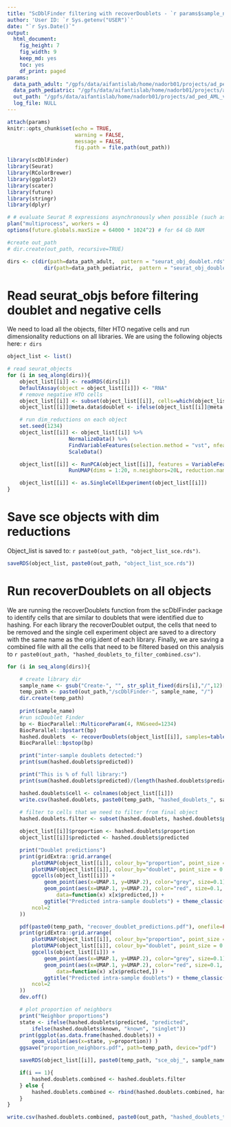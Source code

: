 ```yaml
---
title: "ScDblFinder filtering with recoverDoublets - `r params$sample_name`"
author: 'User ID: `r Sys.getenv("USER")`'
date: "`r Sys.Date()`"
output:
  html_document:
    fig_height: 7
    fig_width: 9
    keep_md: yes
    toc: yes
    df_print: paged
params:
  data_path_adult: "/gpfs/data/aifantislab/home/nadorb01/projects/ad_ped_AML_v5/data/adult" # path to the directory with the outs file
  data_path_pediatric: "/gpfs/data/aifantislab/home/nadorb01/projects/ad_ped_AML_v5/data/pediatric" # path to the directory with the outs file
  out_path: "/gpfs/data/aifantislab/home/nadorb01/projects/ad_ped_AML_v5/data/scDblFinder/" # output path where the outputs will be stored
  log_file: NULL
---
```


```r
attach(params) 
knitr::opts_chunk$set(echo = TRUE, 
                      warning = FALSE, 
                      message = FALSE, 
                      fig.path = file.path(out_path))
```

```r
library(scDblFinder)
library(Seurat)
library(RColorBrewer)
library(ggplot2)
library(scater)
library(future)
library(stringr)
library(dplyr)

# # evaluate Seurat R expressions asynchronously when possible (such as ScaleData) using future package
plan("multiprocess", workers = 4)
options(future.globals.maxSize = 64000 * 1024^2) # for 64 Gb RAM

#create out_path
# dir.create(out_path, recursive=TRUE)

dirs <- c(dir(path=data_path_adult,  pattern = "seurat_obj_doublet.rds", full.names=TRUE, recursive=TRUE),
            dir(path=data_path_pediatric,  pattern = "seurat_obj_doublet.rds", full.names=TRUE, recursive=TRUE))

```

# Read seurat_objs before filtering doublet and negative cells
We need to load all the objects, filter HTO negative cells and run dimensionality reductions on all libraries.
We are using the following objects here: 
`r dirs`

```r

object_list <- list()

# read seurat_objects
for (i in seq_along(dirs)){
    object_list[[i]] <- readRDS(dirs[i])
    DefaultAssay(object = object_list[[i]]) <- "RNA"
    # remove negative HTO cells
    object_list[[i]] <- subset(object_list[[i]], cells=which(object_list[[i]]@meta.data$hash.ID=="Negative"), invert=TRUE)
    object_list[[i]]@meta.data$doublet <- ifelse(object_list[[i]]@meta.data$hash.ID=="Doublet", TRUE, FALSE)

    # run dim_reductions on each object
    set.seed(1234)
    object_list[[i]] <- object_list[[i]] %>%
                    NormalizeData() %>%
                    FindVariableFeatures(selection.method = "vst", nfeatures = 2000) %>%
                    ScaleData()

    object_list[[i]] <- RunPCA(object_list[[i]], features = VariableFeatures(object = object_list[[i]]), npcs=30) %>%
                    RunUMAP(dims = 1:20, n.neighbors=20L, reduction.name = "umap", reduction.key = "UMAP_", verbose = FALSE)

    object_list[[i]] <- as.SingleCellExperiment(object_list[[i]])
}

```
# Save sce objects with dim reductions
Object_list is saved to: `r paste0(out_path, "object_list_sce.rds")`.

```r
saveRDS(object_list, paste0(out_path, "object_list_sce.rds"))
```
# Run recoverDoublets on all objects
We are running the recoverDoublets function from the scDblFinder package to identify cells that are similar to 
doublets that were identified due to hashing. 
For each library the recoverDoublet output, the cells that need to be removed and the single cell experiment object
are saved to a directory with the same name as the orig.ident of each library. 
Finally, we are saving a combined file with all the cells that need to be filtered based on this analysis to 
`r paste0(out_path, "hashed_doublets_to_filter_combined.csv")`.

```r

for (i in seq_along(dirs)){

    # create library dir
    sample_name <- gsub("Create-", "", str_split_fixed(dirs[i],"/",12)[,11])
    temp_path <- paste0(out_path,"/scDblFinder-", sample_name, "/")
    dir.create(temp_path)
    
    print(sample_name)
    #run scDoublet Finder
    bp <- BiocParallel::MulticoreParam(4, RNGseed=1234)
    BiocParallel::bpstart(bp)
    hashed.doublets  <- recoverDoublets(object_list[[i]], samples=table(object_list[[i]]$hash.ID),  use.dimred="PCA", doublets=object_list[[i]]$doublet, BPPARAM= bp)
    BiocParallel::bpstop(bp)

    print("inter-sample doublets detected:")
    print(sum(hashed.doublets$predicted))

    print("This is % of full library:")
    print(sum(hashed.doublets$predicted)/(length(hashed.doublets$predicted)-sum(hashed.doublets$known))*100)

    hashed.doublets$cell <- colnames(object_list[[i]])
    write.csv(hashed.doublets, paste0(temp_path, "hashed_doublets_", sample_name,".csv"))
    
    # filter to cells that we need to filter from final object
    hashed.doublets.filter <- subset(hashed.doublets, hashed.doublets$predicted == TRUE)

    object_list[[i]]$proportion <- hashed.doublets$proportion
    object_list[[i]]$predicted <- hashed.doublets$predicted

    print("Doublet predictions")
    print(gridExtra::grid.arrange(
        plotUMAP(object_list[[i]], colour_by="proportion", point_size = 0.1) + ggtitle("Doublet proportions") ,
        plotUMAP(object_list[[i]], colour_by="doublet", point_size = 0.1) + ggtitle("Known doublets") ,
        ggcells(object_list[[i]]) +
            geom_point(aes(x=UMAP.1, y=UMAP.2), color="grey", size=0.1) +
            geom_point(aes(x=UMAP.1, y=UMAP.2), color="red", size=0.1, 
                data=function(x) x[x$predicted,]) +
            ggtitle("Predicted intra-sample doublets") + theme_classic() ,
        ncol=2        
    ))

    pdf(paste0(temp_path, "recover_doublet_predictions.pdf"), onefile=FALSE, useDingbats=F, height=12, width=12)
    print(gridExtra::grid.arrange(
        plotUMAP(object_list[[i]], colour_by="proportion", point_size = 0.1) + ggtitle("Doublet proportions") ,
        plotUMAP(object_list[[i]], colour_by="doublet", point_size = 0.1) + ggtitle("Known doublets") ,
        ggcells(object_list[[i]]) +
            geom_point(aes(x=UMAP.1, y=UMAP.2), color="grey", size=0.1) +
            geom_point(aes(x=UMAP.1, y=UMAP.2), color="red", size=0.1, 
                data=function(x) x[x$predicted,]) +
            ggtitle("Predicted intra-sample doublets") + theme_classic() ,
        ncol=2        
    ))
    dev.off()

    # plot proportion of neighbors
    print("Neighbor proportions")
    state <- ifelse(hashed.doublets$predicted, "predicted",
        ifelse(hashed.doublets$known, "known", "singlet"))
    print(ggplot(as.data.frame(hashed.doublets)) + 
        geom_violin(aes(x=state, y=proportion)) )
    ggsave("proportion_neighbors.pdf", path=temp_path, device="pdf")

    saveRDS(object_list[[i]], paste0(temp_path, "sce_obj_", sample_name,".rds") )

    if(i == 1){
        hashed.doublets.combined <- hashed.doublets.filter
    } else {
        hashed.doublets.combined <- rbind(hashed.doublets.combined, hashed.doublets.filter)
    }
}

write.csv(hashed.doublets.combined, paste0(out_path, "hashed_doublets_to_filter_combined.csv"))


```
